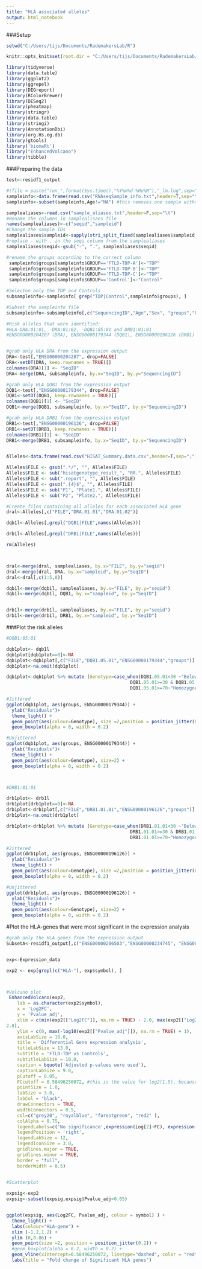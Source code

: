 ```yaml
---
title: "HLA associated alleles"
output: html_notebook
---
```



###Setup
```r
setwd("C:/Users/tijs/Documents/RademakersLab/R")

knitr::opts_knit$set(root.dir = "C:/Users/tijs/Documents/RademakersLab/R")

library(tidyverse)
library(data.table)
library(ggplot2)
library(ggrepel)
library(DEGreport)
library(RColorBrewer)
library(DESeq2)
library(pheatmap)
library(stringr)
library(data.table)
library(stringi)
library(AnnotationDbi)
library(org.Hs.eg.db)
library(gtools)
library('biomaRt')
library("EnhancedVolcano")
library(tibble)

```




###Preparing the data
```r

test<-residf1_output

#(file = paste("run_",format(Sys.time(),"%Y%m%d-%Hu%M"),"_lm.log",sep=""), append = TRUE, split=TRUE,type = "output")
sampleinfo<-data.frame(read.csv("RNAseqSample_info.txt",header=T,sep="\t"))
sampleinfo<-subset(sampleinfo,Age!="NA") #this removes one sample without AAD

samplealiases<-read.csv("sample_aliases.txt",header=F,sep="\t")
#Rename the columns in samplealisaes file
names(samplealiases)<-c("seqid","sampleid")
#Change the sample IDs
samplealiases$sampleid<-sapply(stri_split_fixed(samplealiases$sampleid, '-', n=2),'[',2)
#replace - with . in the seqi column from the samplealiases
samplealiases$seqid<-gsub("-", ".", samplealiases$seqid)

#rename the groups according to the correct column
 sampleinfo$groups[sampleinfo$GROUP=='FTLD-TDP-A']<-"TDP"
 sampleinfo$groups[sampleinfo$GROUP=='FTLD-TDP-B']<-"TDP"
 sampleinfo$groups[sampleinfo$GROUP=='FTLD-TDP-C']<-"TDP"
 sampleinfo$groups[sampleinfo$GROUP=='Control']<-"Control"

#Selecton only the TDP and Controls
subsampleinfo<-sampleinfo[ grep("TDP|Control",sampleinfo$groups), ]

#Subset the sampleinfo file
subsampleinfo<-subsampleinfo[,c("SequencingID","Age","Sex", "groups","RINFCX","plate","GROUP")] 

#Risk alleles that were identified:
#HLA-DRA:01:01, -DRA:01:02, -DQB1:05:01 and DRB1:01:01
#ENSG00000204287 (DRA), ENSG00000179344 (DQB1), ENSG00000196126 (DRB1)


#grab only HLA DRA from the expression output
DRA<-test[,"ENSG00000204287", drop=FALSE]
DRA<-setDT(DRA, keep.rownames = TRUE)[]
colnames(DRA)[1] <- "SeqID"
DRA<-merge(DRA, subsampleinfo, by.x="SeqID", by.y="SequencingID")

#grab only HLA DQB1 from the expression output
DQB1<-test[,"ENSG00000179344", drop=FALSE]
DQB1<-setDT(DQB1, keep.rownames = TRUE)[]
colnames(DQB1)[1] <- "SeqID"
DQB1<-merge(DQB1, subsampleinfo, by.x="SeqID", by.y="SequencingID")

#grab only HLA DRB1 from the expression output
DRB1<-test[,"ENSG00000196126", drop=FALSE]
DRB1<-setDT(DRB1, keep.rownames = TRUE)[]
colnames(DRB1)[1] <- "SeqID"
DRB1<-merge(DRB1, subsampleinfo, by.x="SeqID", by.y="SequencingID")


Alleles<-data.frame(read.csv("HISAT_Summary.data.csv",header=T,sep=";"))

Alleles$FILE <- gsub(".*/", "", Alleles$FILE)
Alleles$FILE <- sub("hisatgenotype_result_", "RR.", Alleles$FILE)
Alleles$FILE <- sub(".report", "", Alleles$FILE)
Alleles$FILE <- gsub(".{4}$", "", Alleles$FILE)
Alleles$FILE <- sub("P1", "Plate1.", Alleles$FILE)
Alleles$FILE <- sub("P2", "Plate2.", Alleles$FILE)

#Create files containing all alleles for each associated HLA gene
dral<-Alleles[,c("FILE","DRA.01.01","DRA.01.02")]

dqb1l<-Alleles[,grepl("DQB1|FILE",names(Alleles))]

drb1l<-Alleles[,grepl("DRB1|FILE",names(Alleles))]

rm(Alleles)



dral<-merge(dral, samplealiases, by.x="FILE", by.y="seqid")
dral<-merge(dral, DRA, by.x="sampleid", by.y="SeqID")
dral<-dral[,c(1:5,8)]

dqb1l<-merge(dqb1l, samplealiases, by.x="FILE", by.y="seqid")
dqb1l<-merge(dqb1l, DQB1, by.x="sampleid", by.y="SeqID")


drb1l<-merge(drb1l, samplealiases, by.x="FILE", by.y="seqid")
drb1l<-merge(drb1l, DRB1, by.x="sampleid", by.y="SeqID")


```




###Plot the risk alleles
```r

#DQB1:05:01

dqb1plot<- dqb1l
dqb1plot[dqb1plot==0]<-NA
dqb1plot<-dqb1plot[,c("FILE","DQB1.05.01","ENSG00000179344","groups")]
dqb1plot<-na.omit(dqb1plot)

dqb1plot<-dqb1plot %>% mutate (Genotype=case_when(DQB1.05.01<30 ~"Below threshold",
                                              DQB1.05.01>=30 & DQB1.05.01<70~"Heterozygous",
                                              DQB1.05.01>=70~"Homozygous DQB1.05.01"))

#Jittered
ggplot(dqb1plot, aes(groups, ENSG00000179344)) + 
  ylab("Residuals")+
  theme_light() +
  geom_point(aes(colour=Genotype), size =2,position = position_jitter(0.2)) +
  geom_boxplot(alpha = 0, width = 0.2)

#Unjittered
ggplot(dqb1plot, aes(groups, ENSG00000179344)) + 
  ylab("Residuals")+
  theme_light() +
  geom_point(aes(colour=Genotype), size=2) +
  geom_boxplot(alpha = 0, width = 0.2)



#DRB1:01:01

drb1plot<- drb1l
drb1plot[drb1plot==0]<-NA
drb1plot<-drb1plot[,c("FILE","DRB1.01.01","ENSG00000196126","groups")]
drb1plot<-na.omit(drb1plot)

drb1plot<-drb1plot %>% mutate (Genotype=case_when(DRB1.01.01<30 ~"Below threshold",
                                              DRB1.01.01>=30 & DRB1.01.01<70~"Heterozygous",
                                              DRB1.01.01>=70~"Homozygous DRB1.01.01"))

#Jittered
ggplot(drb1plot, aes(groups, ENSG00000196126)) + 
  ylab("Residuals")+
  theme_light() +
  geom_point(aes(colour=Genotype), size =2,position = position_jitter(0.2)) +
  geom_boxplot(alpha = 0, width = 0.2)

#Unjittered
ggplot(drb1plot, aes(groups, ENSG00000196126)) + 
  ylab("Residuals")+
  theme_light() +
  geom_point(aes(colour=Genotype), size=2) +
  geom_boxplot(alpha = 0, width = 0.2)


```






#Plot the HLA-genes that were most significant in the expression analysis
```r
#grab only the HLA genes from the expression output
SubsetA<-residf1_output[,c("ENSG00000206503","ENSG00000234745", "ENSG00000204525", "ENSG00000196735", "ENSG00000179344", "ENSG00000237541", "ENSG00000232629", "ENSG00000204287", "ENSG00000196126", "ENSG00000198502", "ENSG00000231389", "ENSG00000223865", "ENSG00000204592", "ENSG00000204642", "ENSG00000204632", "ENSG00000204257", "ENSG00000204252", "ENSG00000241106", "ENSG00000242574")]


exp<-Expression_data

exp2 <- exp[grepl(c("HLA-"), exp$symbol), ]



#Volcano plot
 EnhancedVolcano(exp2,
    lab = as.character(exp2$symbol),
    x = 'Log2FC',
    y = 'Pvalue_adj',
    xlim = c(min(exp2[["Log2FC"]], na.rm = TRUE) - 2.0, max(exp2[["Log2FC"]], na.rm = TRUE) +
2.0),
    ylim = c(0, max(-log10(exp2[["Pvalue_adj"]]), na.rm = TRUE) + 1),
    axisLabSize = 10.0,
    title = 'Differential Gene expression analysis',
    titleLabSize = 13.0,
    subtitle = 'FTLD-TDP vs Controls',
    subtitleLabSize = 10.0,
    caption = bquote('Adjusted p-values were used'),
    captionLabSize = 9.0,
    pCutoff = 0.05,
    FCcutoff = 0.58496250072, #this is the value for log2(1.5), because 1.5 is a cutoff used at linear FC
    pointSize = 1.0,
    labSize = 3.0,
    labCol = "black",
    drawConnectors = TRUE,
    widthConnectors = 0.5,
    col=c("grey20", "royalblue", "forestgreen", "red2" ),
    colAlpha = 0.75,
    legendLabels=c('No significance',expression(Log[2]~FC), expression(italic (p-value)),  expression(italic(p-value)~and~Log[2]~FC)),
    legendPosition = 'right',
    legendLabSize = 12,
    legendIconSize = 3.0,
    gridlines.major = TRUE,
    gridlines.minor = TRUE,
    border = "full",
    borderWidth = 0.5)

 
#Scatterplot

expsig<-exp2
expsig<-subset(expsig,expsig$Pvalue_adj<0.05)


ggplot(expsig, aes(Log2FC, Pvalue_adj, colour = symbol) ) + 
  theme_light() +
  labs(colour="HLA-gene") + 
  xlim (-1.2,1.2) +
  ylim (0,0.06) +
  geom_point(size =2, position = position_jitter(0.2)) +
  #geom_boxplot(alpha = 0.2, width = 0.2) + 
  geom_vline(xintercept=0.58496250072, linetype="dashed", color = "red") +
  labs(title = "Fold change of Significant HLA genes")
  
 
```









